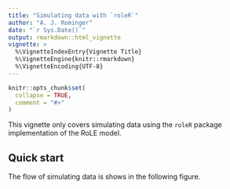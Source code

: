 ```yaml
---
title: "Simulating data with `roleR`"
author: "A. J. Rominger"
date: "`r Sys.Date()`"
output: rmarkdown::html_vignette
vignette: >
  %\VignetteIndexEntry{Vignette Title}
  %\VignetteEngine{knitr::rmarkdown}
  %\VignetteEncoding{UTF-8}
---
```


```r
knitr::opts_chunk$set(
  collapse = TRUE,
  comment = "#>"
)
```


This vignette only covers simulating data using the `roleR` package implementation of the RoLE model.

## Quick start

The flow of simulating data is shows in the following figure.




